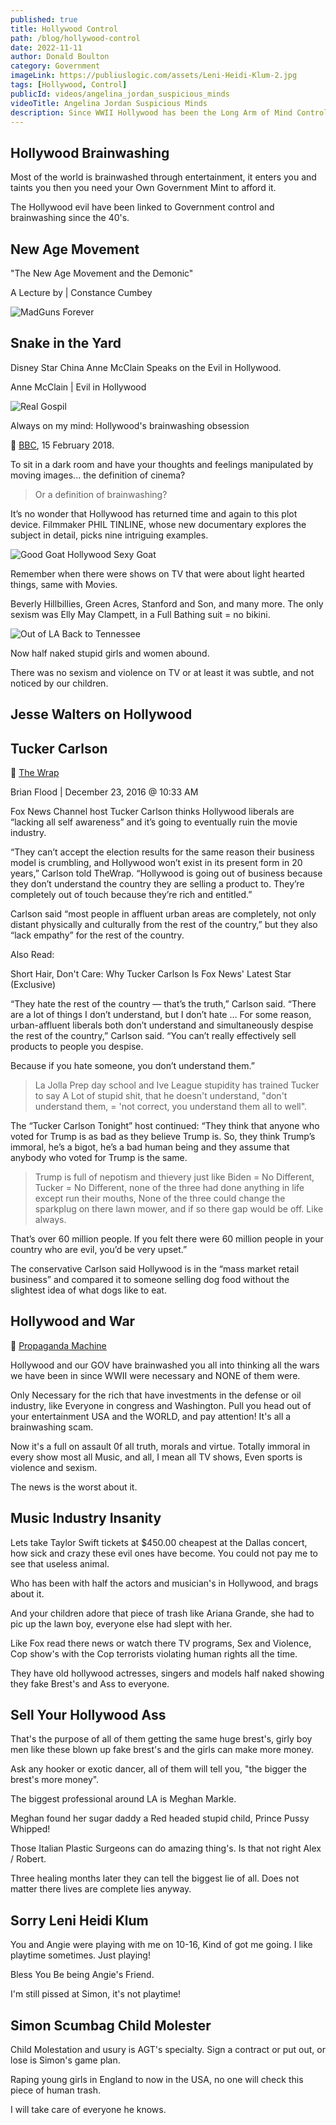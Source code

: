 ```yaml
---
published: true
title: Hollywood Control
path: /blog/hollywood-control
date: 2022-11-11
author: Donald Boulton
category: Government
imageLink: https://publiuslogic.com/assets/Leni-Heidi-Klum-2.jpg
tags: [Hollywood, Control]
publicId: videos/angelina_jordan_suspicious_minds
videoTitle: Angelina Jordan Suspicious Minds
description: Since WWII Hollywood has been the Long Arm of Mind Control over the people of the USA and the World.
---
```


## Hollywood Brainwashing

Most of the world is brainwashed through entertainment, it enters you and taints you then you need your Own Government Mint to afford it.

The Hollywood evil have been linked to Government control and brainwashing since the 40's.

## New Age Movement

"The New Age Movement and the Demonic"

<Section>

<LeftText>A Lecture by | Constance Cumbey</LeftText>
<ColumnGridTwo>
<UserProfile buttonLink="https://www.youtube.com/watch?v=Votl9_32nHg" title="4.44K subscribers" titleLink="https://www.youtube.com/watch?v=Votl9_32nHg" link="https://www.youtube.com/@MADGUNSMONSTER" description="MADGUNS FOREVER">

![MadGuns Forever](../../../static/img/madguns-forever.jpg)

</UserProfile>
<VideoWrapper>
<YouTube youTubeId="Votl9_32nHg" />
</VideoWrapper>
</ColumnGridTwo>

</Section>

## Snake in the Yard

Disney Star China Anne McClain Speaks on the Evil in Hollywood.

<Section>

<LeftText>Anne McClain | Evil in Hollywood</LeftText>
<ColumnGridTwo>
<UserProfile buttonLink="https://www.youtube.com/watch?v=Enmn5DZ3R-o" title="287K subscribers" titleLink="https://www.youtube.com/watch?v=Enmn5DZ3R-o" link="https://www.youtube.com/@TheRealGospelChops" description="TheRealGospelChops">

![Real Gospil](../../../static/img/the-real-gospil-chops.jpg)

</UserProfile>
<VideoWrapper>
<YouTube youTubeId="Enmn5DZ3R-o" />
</VideoWrapper>
</ColumnGridTwo>

</Section>

<Section>

Always on my mind: Hollywood's brainwashing obsession

🔗 [BBC](https://www.bbc.co.uk/programmes/articles/25yS5Yr8YJjPRy17pHPYn1D/always-on-my-mind-hollywoods-brainwashing-obsession), 15 February 2018.

To sit in a dark room and have your thoughts and feelings manipulated by moving images... the definition of cinema? 

> Or a definition of brainwashing? 

It’s no wonder that Hollywood has returned time and again to this plot device. Filmmaker PHIL TINLINE, whose new documentary explores the subject in detail, picks nine intriguing examples.

</Section>

<Section>

![Good Goat Hollywood Sexy Goat](../../../static/assets/hollywood-control.jpg)

</Section>

<Section>

Remember when there were shows on TV that were about light hearted things, same with Movies. 
 
Beverly Hillbillies, Green Acres, Stanford and Son, and many more. The only sexism was Elly May Clampett, in a Full Bathing suit = no bikini. 

![Out of LA Back to Tennessee](../../../static/img/back-to-tennessee.jpg)
 
Now half naked stupid girls and women abound.

There was no sexism and violence on TV or at least it was subtle, and not noticed by our children. 
 
</Section>

## Jesse Walters on Hollywood

<YouTube youTubeId="YwePSc0VutM" />

## Tucker Carlson

<Section>

🔗 [The Wrap](https://www.thewrap.com/tucker-carlson-fox-news-hollywood-going-out-of-business/)
 
Brian Flood | December 23, 2016 @ 10:33 AM

Fox News Channel host Tucker Carlson thinks Hollywood liberals are “lacking all self awareness” and it’s going to eventually ruin the movie industry.

“They can’t accept the election results for the same reason their business model is crumbling, and Hollywood won’t exist in its present form in 20 years,” Carlson told TheWrap. “Hollywood is going out of business because they don’t understand the country they are selling a product to. They’re completely out of touch because they’re rich and entitled.”

Carlson said “most people in affluent urban areas are completely, not only distant physically and culturally from the rest of the country,” but they also “lack empathy” for the rest of the country.

</Section>

<Section>

Also Read:

Short Hair, Don't Care: Why Tucker Carlson Is Fox News' Latest Star (Exclusive)

“They hate the rest of the country — that’s the truth,” Carlson said. “There are a lot of things I don’t understand, but I don’t hate … For some reason, urban-affluent liberals both don’t understand and simultaneously despise the rest of the country,” Carlson said. “You can’t really effectively sell products to people you despise. 

Because if you hate someone, you don’t understand them.”

> La Jolla Prep day school and Ive League stupidity has trained Tucker to say A Lot of stupid shit, that he doesn't understand, "don't understand them, = 'not correct, you understand them all to well".

The “Tucker Carlson Tonight” host continued: “They think that anyone who voted for Trump is as bad as they believe Trump is. So, they think Trump’s immoral, he’s a bigot, he’s a bad human being and they assume that anybody who voted for Trump is the same. 

> Trump is full of nepotism and thievery just like Biden = No Different, Tucker = No Different, none of the three had done anything in life except run their mouths, None of the three could change the sparkplug on there lawn mower, and if so there gap would be off. Like always.

That’s over 60 million people. If you felt there were 60 million people in your country who are evil, you’d be very upset.”

The conservative Carlson said Hollywood is in the “mass market retail business” and compared it to someone selling dog food without the slightest idea of what dogs like to eat.

</Section>

## Hollywood and War

<Section>

🔗 [Propaganda Machine](https://www.cbc.ca/radio/ideas/how-hollywood-became-the-unofficial-propaganda-arm-of-the-u-s-military-1.5560575)

Hollywood and our GOV have brainwashed you all into thinking all the wars we have been in since WWII were necessary and NONE of them were. 

Only Necessary for the rich that have investments in the defense or oil industry, like Everyone in congress and Washington. Pull you head out of your entertainment USA and the WORLD, and pay attention! It's all a brainwashing scam.

</Section>

<Section>

Now it's a full on assault 0f all truth, morals and virtue. Totally immoral in every show most all Music, and all, I mean all TV shows, Even sports is violence and sexism.

The news is the worst about it. 

## Music Industry Insanity

Lets take Taylor Swift tickets at $450.00 cheapest at the Dallas concert, how sick and crazy these evil ones have become. You could not pay me to see that useless animal. 

Who has been with half the actors and musician's in Hollywood, and brags about it.

And your children adore that piece of trash like Ariana Grande, she had to pic up the lawn boy, everyone else had slept with her.

Like Fox read there news or watch there TV programs, Sex and Violence, Cop show's with the Cop terrorists violating human rights all the time. 

</Section>

<Section>

They have old hollywood actresses, singers and models half naked showing they fake Brest's and Ass to everyone. 

</Section>

## Sell Your Hollywood Ass

<Section>

That's the purpose of all of them getting the same huge brest's, girly boy men like these blown up fake brest's and the girls can make more money.

Ask any hooker or exotic dancer, all of them will tell you, "the bigger the brest's more money". 

The biggest professional around LA is Meghan Markle. 

</Section>

<Section>

Meghan found her sugar daddy a Red headed stupid child, Prince Pussy Whipped! 

Those Italian Plastic Surgeons can do amazing thing's. Is that not right Alex / Robert.

Three healing months later they can tell the biggest lie of all. Does not matter there lives are complete lies anyway.

</Section>

## Sorry Leni Heidi Klum

<Section>

You and Angie were playing with me on 10-16, Kind of got me going. I like playtime sometimes. Just playing!

Bless You Be being Angie's Friend. 

I'm still pissed at Simon, it's not playtime!

</Section>

<Section>

## Simon Scumbag Child Molester

</Section>

<Section>

Child Molestation and usury is AGT's specialty. Sign a contract or put out, or lose is Simon's game plan.

Raping young girls in England to now in the USA, no one will check this piece of human trash. 

I will take care of everyone he knows.

</Section>

<WavyHr className="mt-1 mb-1 text-fuchsia-600" />